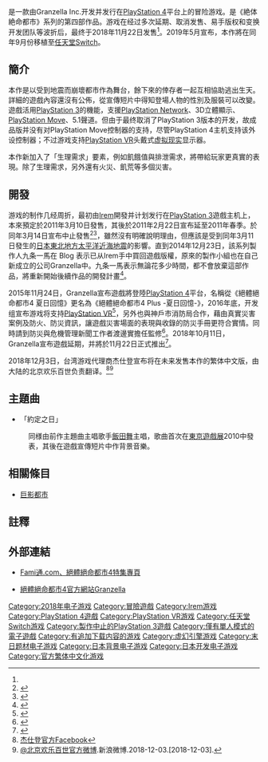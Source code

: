 {{NoteTA
|G1=Games
}}
{{Infobox VG
| title = 絕體絕命都市4 Plus -夏日回憶-
| original = 
| japanese = 絶体絶命都市4 Plus -Summer Memories-
| english = Disaster Report 4 Plus: Summer Memories
| image = Disaster Report 4 Plus Summer Memories cover.png
| caption = 游戏的PlayStation 4日版封面
| developer = Granzella Inc.
| publisher = Granzella Inc.
| engine = [[虚幻引擎4|虚幻引擎4]]<ref>[https://www.famitsu.com/news/201908/09180992.html エピック ゲームズ ジャパン Unreal Engine 4の担当に聞く。「テクニカルサポートは“火消し役”みたいなもの」].Famitsu.2019-08-09.[2020-01-13].</ref>
| genre = [[动作冒险游戏|动作冒险]]
| platforms = [[PlayStation_4|PlayStation 4]]、[[任天堂Switch|任天堂Switch]]、[[个人电脑|PC]]
| modes = [[单人游戏|单人游戏]]
| released = '''PS4'''<br>{{Video game release|JP|2018年11月22日|TWHK|2019年10月29日}}'''任天堂Switch'''<br>{{Video game release|JP|2019年9月26日}}
| shutdown = 
| onlinegame = 
| series = 絕體絕命都市系列
| director = 
| producer = 九条一馬
| designer = 
| programmer = 
| artist = 
| writer = 
| composer = 
}}
{{vgname|絕體絕命都市4 Plus -夏日回憶-|ja=絶体絶命都市4 Plus -Summer Memories-|此前称作絕體絕命都市4：夏日回憶}}是一款由Granzella Inc.开发并发行在[[PlayStation_4|PlayStation 4]]平台上的冒险游戏。是《絶体絶命都市》系列的第四部作品。游戏在经过多次延期、取消发售、易手版权和变换开发团队等波折后，最终于2018年11月22日发售<ref name="1025release"/>。2019年5月宣布，本作將在同年9月份移植至[[任天堂Switch|任天堂Switch]]。

== 簡介 ==
本作是以受到地震而崩壞都市作為舞台，餘下來的倖存者一起互相協助逃出生天。詳細的遊戲內容還沒有公佈，從宣傳短片中得知登場人物的性別及服裝可以改變。遊戲活用[[PlayStation_3|PlayStation 3]]的機能，支援[[PlayStation_Network|PlayStation Network]]、3D立體顯示、[[PlayStation_Move|PlayStation Move]]、5.1聲道。但由于最终取消了PlayStation 3版本的开发，故成品版并没有对PlayStation Move控制器的支持，尽管PlayStation 4主机支持该外设控制器；不过游戏支持[[PlayStation_VR|PlayStation VR]]头戴式[[虚拟现实|虚拟现实]]显示器。

本作新加入了「生理需求」要素，例如飢餓值與排泄需求，將帶給玩家更真實的表現。除了生理需求，另外還有火災、飢荒等多個災害。

== 開發 ==
游戏的制作几经周折，最初由[[Irem|Irem]]開發并计划发行在[[PlayStation_3|PlayStation 3]]遊戲主机上，本來預定於2011年3月10日發售，其後於2011年2月22日宣布延至2011年春季。於同年3月14日宣布中止發售<ref name="zz4cancelja">{{cite web|url=http://www.zettai-zetsumei.com/zz4/index.html|title=PlayStation®3専用ソフト「絶体絶命都市４ -Summer Memories- 」発売中止のお知らせとお詫び|language=ja|date=2011-03-14|archiveurl=https://web.archive.org/web/20110317134456/http://www.zettai-zetsumei.com/zz4/index.html|archivedate=2014-01-13|accessdate=2018-06-27}}</ref><ref name="zz4cancelhk">{{cite web|url=http://asia.playstation.com/hk/cht/news/noticeDetail/222650|title=PlayStation.com (亞洲) 香港 Zettai Zetsumeitoshi 4 取消推出|publisher=[[playstation|playstation]]|language=zh-hk|date=2011-03-21|archiveurl=https://web.archive.org/web/20130419025620/http://asia.playstation.com/hk/cht/news/noticeDetail/222650|archivedate=2016-04-19|accessdate=2018-06-27}}</ref>，雖然沒有明確說明理由，但應該是受到同年3月11日發生的[[2011年日本本州島海域地震|日本東北地方太平洋近海地震]]的影響。直到2014年12月23日，該系列製作人九条一馬在 Blog 表示已从Irem手中買回遊戲版權，原來的製作小組也在自己新成立的公司Granzella中。九条一馬表示無論花多少時間，都不會放棄這部作品，將重新開始後續作品的開發計畫<ref name="Granzella">{{cite web|url=http://www.granzella.co.jp/gz_info/20141224.html|title=グランゼーラ、絶体絶命都市の版権を取得|website=Granzella|language=ja|date=2014-12-24|accessdate=2018-06-27}}</ref>。

2015年11月24日，Granzella宣布遊戲將登陸[[PlayStation_4|PlayStation 4]]平台，名稱從《絕體絕命都市4 夏日回憶》更名為《絕體絕命都市4 Plus -夏日回憶-》，2016年底，开发组宣布游戏将支持[[PlayStation_VR|PlayStation VR]]<ref name="vgtime">{{cite web|url=http://www.vgtime.com/topic/373391.jhtml|title=PS4《绝体绝命都市4 Plus》确定支持PS VR 是独占作品|publisher=[[遊戲時光|遊戲時光]]|language=zh|date=2016-12-01|accessdate=2018-06-27}}</ref>，另外也與神戶市消防局合作，藉由真實災害案例及防火、防災資訊，讓遊戲災害場面的表現與收錄的防災手冊更符合實情。同時請到防災與危機管理新聞工作者渡邊實擔任監修<ref name="secondPV">{{cite web|url=https://gnn.gamer.com.tw/4/155344.html|title=《絕體絕命都市 4 Plus：夏日回憶》公布第 2 波宣傳影片 地震浩劫後的都市巡禮|website=[[巴哈姆特|巴哈姆特]]|publisher=[[巴哈姆特|巴哈姆特]]|language=zh|date=2017-11-16|accessdate=2018-06-27}}</ref>。2018年10月11日，Granzella宣布遊戲延期，并將於11月22日正式推出<ref name="1025release">{{cite web|url=https://www.granzella.co.jp/gz_info/20181010.html|title=PS4用ソフト「絶体絶命都市４Plus -Summer Memories-」発売延期のお知らせ|accessdate=2018-10-11|author=|date=2018-10-10|publisher=|language=ja|website=[[Granzella|Granzella]]}}</ref>。

2018年12月3日，台湾游戏代理商杰仕登宣布将在未来发售本作的繁体中文版，由大陆的北京欢乐百世负责翻译。<ref>[https://m.facebook.com/story.php?story_fbid=1963402250417465&id=835020106589024 杰仕登官方Facebook]</ref><ref>[https://www.weibo.com/1821444155/H5xliD8jS @北京欢乐百世官方微博].新浪微博.2018-12-03.[2018-12-03].</ref>

== 主題曲 ==
*「約定之日」
:同様由前作主題曲主唱歌手[[飯田舞|飯田舞]]主唱，歌曲首次在[[東京遊戲展|東京遊戲展]]2010中發表，其後在遊戲宣傳短片中作背景音樂。

== 相關條目 ==
* [[巨影都市|巨影都市]]

== 註釋 ==
{{reflist|2}}

== 外部連結 ==
* {{ja}}[https://web.archive.org/web/20110310181636/http://www.famitsu.com/sp/101216_zettaizetsumei/index.html Fami通.com、絕體絕命都市4特集專頁]
* {{ja}}[https://web.archive.org/web/20150315023839/http://zettai-zetsumei.jp/newrelease/ 絕體絕命都市4官方網站Granzella]
{{絕體絕命都市系列}}
{{Authority control}}
{{DEFAULTSORT:Zettai Zetsumeitoshi 4}}
[[Category:2018年电子游戏|Category:2018年电子游戏]]
[[Category:冒險遊戲|Category:冒險遊戲]]
[[Category:Irem游戏|Category:Irem游戏]]
[[Category:PlayStation_4遊戲|Category:PlayStation 4遊戲]]
[[Category:PlayStation_VR游戏|Category:PlayStation VR游戏]]
[[Category:任天堂Switch游戏|Category:任天堂Switch游戏]]
[[Category:製作中止的PlayStation_3遊戲|Category:製作中止的PlayStation 3遊戲]]
[[Category:僅有單人模式的電子遊戲|Category:僅有單人模式的電子遊戲]]
[[Category:有追加下载内容的游戏|Category:有追加下载内容的游戏]]
[[Category:虚幻引擎游戏|Category:虚幻引擎游戏]]
[[Category:末日题材电子游戏|Category:末日题材电子游戏]]
[[Category:日本背景电子游戏|Category:日本背景电子游戏]]
[[Category:日本开发电子游戏|Category:日本开发电子游戏]]
[[Category:官方繁体中文化游戏|Category:官方繁体中文化游戏]]